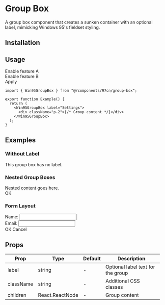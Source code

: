 
# Group Box

A group box component that creates a sunken container with an optional label, mimicking Windows 95's fieldset styling.

## Installation

<InstallationTabs componentName="group-box" dependencies={[]} />

## Usage

<ComponentPreview>
  <Win95GroupBox label="Settings" className="w-64">
    <div className="space-y-2 p-2">
      <div className="flex items-center space-x-2">
        <Win95Checkbox id="option1" />
        <label htmlFor="option1" className="text-xs text-win95-black">
          Enable feature A
        </label>
      </div>
      <div className="flex items-center space-x-2">
        <Win95Checkbox id="option2" />
        <label htmlFor="option2" className="text-xs text-win95-black">
          Enable feature B
        </label>
      </div>
      <Win95Button size="sm">Apply</Win95Button>
    </div>
  </Win95GroupBox>
</ComponentPreview>

```tsx
import { Win95GroupBox } from "@/components/97cn/group-box";

export function Example() {
  return (
    <Win95GroupBox label="Settings">
      <div className="p-2">{/* Group content */}</div>
    </Win95GroupBox>
  );
}
```

## Examples

### Without Label

<ComponentPreview>
  <Win95GroupBox className="w-48">
    <div className="p-3 text-xs text-win95-black">
      This group box has no label.
    </div>
  </Win95GroupBox>
</ComponentPreview>

### Nested Group Boxes

<ComponentPreview>
  <Win95GroupBox label="Outer Group" className="w-72">
    <div className="p-2 space-y-2">
      <Win95GroupBox label="Inner Group">
        <div className="p-2 text-xs text-win95-black">
          Nested content goes here.
        </div>
      </Win95GroupBox>
      <Win95Button size="sm">OK</Win95Button>
    </div>
  </Win95GroupBox>
</ComponentPreview>

### Form Layout

<ComponentPreview>
  <Win95GroupBox label="User Information" className="w-80">
    <div className="p-3 space-y-3">
      <div className="space-y-1">
        <label className="text-xs text-win95-black">Name:</label>
        <input className="w-full h-6 px-2 text-xs bg-win95-white win95-sunken" />
      </div>
      <div className="space-y-1">
        <label className="text-xs text-win95-black">Email:</label>
        <input className="w-full h-6 px-2 text-xs bg-win95-white win95-sunken" />
      </div>
      <div className="flex gap-2">
        <Win95Button size="sm">OK</Win95Button>
        <Win95Button size="sm">Cancel</Win95Button>
      </div>
    </div>
  </Win95GroupBox>
</ComponentPreview>

## Props

| Prop      | Type            | Default | Description                       |
| --------- | --------------- | ------- | --------------------------------- |
| label     | string          | -       | Optional label text for the group |
| className | string          | -       | Additional CSS classes            |
| children  | React.ReactNode | -       | Group content                     |
